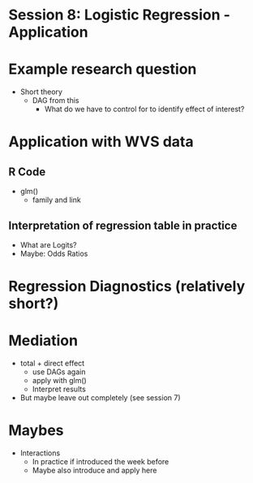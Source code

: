 # Session 8: Logistic Regression - Application

# Example research question

* Short theory
  * DAG from this
    * What do we have to control for to identify effect of interest?

# Application with WVS data

## R Code

* glm()
  * family and link

## Interpretation of regression table in practice

* What are Logits?
* Maybe: Odds Ratios

# Regression Diagnostics (relatively short?)

# Mediation

* total + direct effect
  * use DAGs again
  * apply with glm()
  * Interpret results
* But maybe leave out completely (see session 7)

# Maybes

* Interactions
  * In practice if introduced the week before
  * Maybe also introduce and apply here
